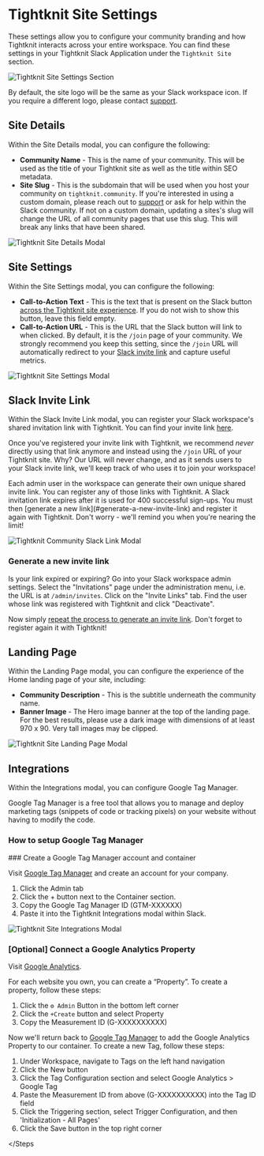 
# Tightknit Site Settings

These settings allow you to configure your community branding and how Tightknit interacts across your entire workspace.
You can find these settings in your Tightknit Slack Application under the `Tightknit Site` section.

![Tightknit Site Settings Section](/slack-administration/site-settings.png)

By default, the site logo will be the same as your Slack workspace icon. If you require a different logo, please contact [support](mailto:support@tightknit.ai).

## Site Details

Within the Site Details modal, you can configure the following:

- **Community Name** - This is the name of your community.
  This will be used as the title of your Tightknit site as well as the title within SEO metadata.
- **Site Slug** - This is the subdomain that will be used when you host your community on `tightknit.community`.
  <Callout type="info" emoji="ℹ️">
    If you're interested in using a custom domain, please reach out to
    [support](mailto:support@tightknit.ai) or ask for help within the Slack
    community.
  </Callout>
  <Callout type="warning" emoji="⚠️">
    If not on a custom domain, updating a sites's slug will change the URL of
    all community pages that use this slug. This will break any links that have
    been shared.
  </Callout>

![Tightknit Site Details Modal](/slack-administration/community-details-modal.png)

## Site Settings

Within the Site Settings modal, you can configure the following:

- **Call-to-Action Text** - This is the text that is present on the Slack button [across the Tightknit site experience](../tightknit-site/navbar-and-sidebar.mdx#call-to-action-button). If you do not wish to show this button, leave this field empty.
- **Call-to-Action URL** - This is the URL that the Slack button will link to when clicked. By default, it is the `/join` page of your community. We strongly recommend you keep this setting, since the `/join` URL will automatically redirect to your [Slack invite link](#slack-invite-link) and capture useful metrics.

![Tightknit Site Settings Modal](/slack-administration/site-settings-modal.png)

## Slack Invite Link

Within the Slack Invite Link modal, you can register your Slack workspace's shared invitation link with Tightknit. You can find your invite link [here](https://slack.com/help/articles/201330256-Invite-new-members-to-your-workspace#share-an-invitation-link).

Once you've registered your invite link with Tightknit, we recommend _never_ directly using that link anymore and instead using the `/join` URL of your Tightknit site. Why? Our URL will never change, and as it sends users to your Slack invite link, we'll keep track of who uses it to join your workspace!

<Callout type="info">
  Each admin user in the workspace can generate their own unique shared invite
  link. You can register any of those links with Tightknit.
</Callout>

<Callout type="warning" emoji="⚠️">
  A Slack invitation link expires after it is used for 400 successful sign-ups.
  You must then [generate a new link](#generate-a-new-invite-link) and register
  it again with Tightknit. Don't worry - we'll remind you when you're nearing
  the limit!
</Callout>

![Tightknit Community Slack Link Modal](/slack-administration/slack-invite-link-modal.png)

### Generate a new invite link

Is your link expired or expiring? Go into your Slack workspace admin settings. Select the "Invitations" page under the administration menu, i.e. the URL is at `/admin/invites`. Click on the "Invite Links" tab. Find the user whose link was registered with Tightknit and click "Deactivate".

Now simply [repeat the process to generate an invite link](https://slack.com/help/articles/201330256-Invite-new-members-to-your-workspace#share-an-invitation-link). Don't forget to register again it with Tightknit!

## Landing Page

Within the Landing Page modal, you can configure the experience of the Home landing page of your site, including:

- **Community Description** - This is the subtitle underneath the community name.
- **Banner Image** - The Hero image banner at the top of the landing page. For the best results, please use a dark image with dimensions of at least 970 x 90. Very tall images may be clipped.

![Tightknit Site Landing Page Modal](/slack-administration/landing-page-modal.png)

## Integrations

Within the Integrations modal, you can configure Google Tag Manager.

Google Tag Manager is a free tool that allows you to manage and deploy marketing tags (snippets of code or tracking pixels) on your website without having to modify the code.

### How to setup Google Tag Manager

<Steps>
### Create a Google Tag Manager account and container
 
Visit [Google Tag Manager](https://tagmanager.google.com/) and create an account for your company.

1. Click the Admin tab
2. Click the + button next to the Container section.
3. Copy the Google Tag Manager ID (GTM-XXXXXX)
4. Paste it into the Tightknit Integrations modal within Slack.

![Tightknit Site Integrations Modal](/slack-administration/site-integrations-modal.png)

### [Optional] Connect a Google Analytics Property

Visit [Google Analytics](https://analytics.google.com/analytics/web/).

For each website you own, you can create a “Property”.
To create a property, follow these steps:

1. Click the `⚙ Admin` Button in the bottom left corner
2. Click the `+Create` button and select Property
3. Copy the Measurement ID (G-XXXXXXXXXX)

Now we'll return back to [Google Tag Manager](https://tagmanager.google.com/) to add the Google Analytics Property to our container.
To create a new Tag, follow these steps:

1. Under Workspace, navigate to Tags on the left hand navigation
2. Click the New button
3. Click the Tag Configuration section and select Google Analytics > Google Tag
4. Paste the Measurement ID from above (G-XXXXXXXXXX) into the Tag ID field
5. Click the Triggering section, select Trigger Configuration, and then 'Initialization - All Pages'
6. Click the Save button in the top right corner

</Steps

>
